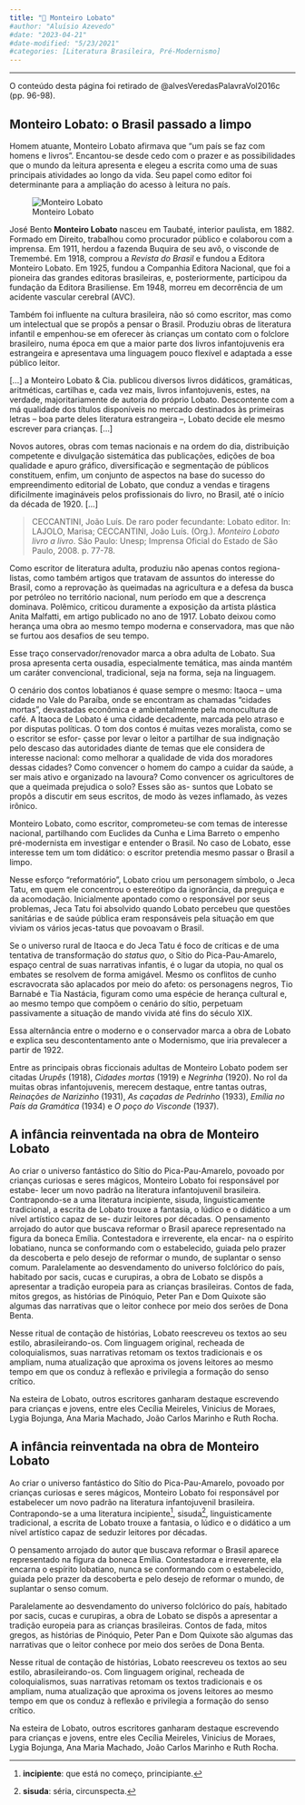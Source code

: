 ```yaml
---
title: "📘 Monteiro Lobato"
#author: "Aluísio Azevedo"
#date: "2023-04-21"
#date-modified: "5/23/2021"
#categories: [Literatura Brasileira, Pré-Modernismo]
---
```


<!-- ![](thumbnail.jpg) -->

- - -

:::{.callout-margin}
O conteúdo desta página foi retirado de @alvesVeredasPalavraVol2016c (pp. 96-98).
:::

## Monteiro Lobato: o Brasil passado a limpo

Homem atuante, Monteiro Lobato afirmava que “um país se faz com homens e livros”. Encantou-se desde cedo com o prazer e as possibilidades que o mundo da leitura apresenta e elegeu a escrita como uma de suas principais atividades ao longo da vida. Seu papel como editor foi determinante para a ampliação do acesso à leitura no país.


:::{.column-margin}
![Monteiro Lobato](img/monteiro-lobato.jpg)

José Bento **Monteiro Lobato** nasceu em Taubaté, interior paulista, em 1882. Formado em Direito, trabalhou como procurador público e colaborou com a imprensa. Em 1911, herdou a fazenda Buquira de seu avô, o visconde de Tremembé. Em 1918, comprou a *Revista do Brasil* e fundou a Editora Monteiro Lobato. Em 1925, fundou a Companhia Editora Nacional, que foi a pioneira das grandes editoras brasileiras, e, posteriormente, participou da fundação da Editora Brasiliense. Em 1948, morreu em decorrência de um acidente vascular cerebral (AVC).

:::

Também foi influente na cultura brasileira, não só como escritor, mas como um intelectual que se propôs a pensar o Brasil. Produziu obras de literatura infantil e empenhou-se em oferecer às crianças um contato com o folclore brasileiro, numa época em que a maior parte dos livros infantojuvenis era estrangeira e apresentava uma linguagem pouco flexível e adaptada a esse público leitor.

::: {.callout-important}
[...] a Monteiro Lobato & Cia. publicou diversos livros didáticos, gramáticas, aritméticas, cartilhas e, cada vez mais, livros infantojuvenis, estes, na verdade, majoritariamente de autoria do próprio Lobato. Descontente com a má qualidade dos títulos disponíveis no mercado destinados às primeiras letras – boa parte deles literatura estrangeira –, Lobato decide ele mesmo escrever para crianças. [...]

Novos autores, obras com temas nacionais e na ordem do dia, distribuição competente e divulgação sistemática das publicações, edições de boa qualidade e apuro gráfico, diversificação e segmentação de públicos constituem, enfim, um conjunto de aspectos na base do sucesso do empreendimento editorial de Lobato, que conduz a vendas e tiragens dificilmente imagináveis pelos profissionais do livro, no Brasil, até o início da década de 1920. [...]

> CECCANTINI, João Luís. De raro poder fecundante: Lobato editor. In: LAJOLO, Marisa; CECCANTINI, João Luís. (Org.). *Monteiro Lobato livro a livro*. São Paulo: Unesp; Imprensa Oficial do Estado de São Paulo, 2008. p. 77-78.
:::

Como escritor de literatura adulta, produziu não apenas contos regiona- listas, como também artigos que tratavam de assuntos do interesse do Brasil, como a reprovação às queimadas na agricultura e a defesa da busca por petróleo no território nacional, num período em que a descrença dominava. Polêmico, criticou duramente a exposição da artista plástica Anita Malfatti, em artigo publicado no ano de 1917. Lobato deixou como herança uma obra ao mesmo tempo moderna e conservadora, mas que não se furtou aos desafios de seu tempo.

Esse traço conservador/renovador marca a obra adulta de Lobato. Sua prosa apresenta certa ousadia, especialmente temática, mas ainda mantém um caráter convencional, tradicional, seja na forma, seja na linguagem.

O cenário dos contos lobatianos é quase sempre o mesmo: Itaoca – uma cidade no Vale do Paraíba, onde se encontram as chamadas “cidades mortas”, devastadas econômica e ambientalmente pela monocultura de café. A Itaoca de Lobato é uma cidade decadente, marcada pelo atraso e por disputas políticas. O tom dos contos é muitas vezes moralista, como se o escritor se esfor- çasse por levar o leitor a partilhar de sua indignação pelo descaso das autoridades diante de temas que ele considera de interesse nacional: como melhorar a qualidade de vida dos moradores dessas cidades? Como convencer o homem do campo a cuidar da saúde, a ser mais ativo e organizado na lavoura? Como convencer os agricultores de que a queimada prejudica o solo? Esses são as- suntos que Lobato se propôs a discutir em seus escritos, de modo às vezes inflamado, às vezes irônico.

Monteiro Lobato, como escritor, comprometeu-se com temas de interesse nacional, partilhando com Euclides da Cunha e Lima Barreto o empenho pré-modernista em investigar e entender o Brasil. No caso de Lobato, esse interesse tem um tom didático: o escritor pretendia mesmo passar o Brasil a limpo.

Nesse esforço “reformatório”, Lobato criou um personagem símbolo, o Jeca Tatu, em quem ele concentrou o estereótipo da ignorância, da preguiça e da acomodação. Inicialmente apontado como o responsável por seus problemas, Jeca Tatu foi absolvido quando Lobato percebeu que questões sanitárias e de saúde pública eram responsáveis pela situação em que viviam os vários jecas-tatus que povoavam o Brasil.

Se o universo rural de Itaoca e do Jeca Tatu é foco de críticas e de uma tentativa de transformação do *status quo*, o Sítio do Pica-Pau-Amarelo, espaço central de suas narrativas infantis, é o lugar da utopia, no qual os embates se resolvem de forma amigável. Mesmo os conflitos de cunho escravocrata são aplacados por meio do afeto: os personagens negros, Tio Barnabé e Tia Nastácia, figuram como uma espécie de herança cultural e, ao mesmo tempo que compõem o cenário do sítio, perpetuam passivamente a situação de mando vivida até fins do século XIX.

Essa alternância entre o moderno e o conservador marca a obra de Lobato e explica seu descontentamento ante o Modernismo, que iria prevalecer a partir de 1922.

Entre as principais obras ficcionais adultas de Monteiro Lobato podem ser citadas *Urupês* (1918), *Cidades mortas* (1919) e *Negrinha* (1920). No rol da muitas obras infantojuvenis, merecem destaque, entre tantas outras, *Reinações de Narizinho* (1931), *As caçadas de Pedrinho* (1933), *Emília no País da Gramática* (1934) e *O poço do Visconde* (1937).

## A infância reinventada na obra de Monteiro Lobato

Ao criar o universo fantástico do Sítio do Pica-Pau-Amarelo, povoado por crianças curiosas e seres mágicos, Monteiro Lobato foi responsável por estabe- lecer um novo padrão na literatura infantojuvenil brasileira. Contrapondo-se a uma literatura incipiente, sisuda, linguisticamente tradicional, a escrita de Lobato trouxe a fantasia, o lúdico e o didático a um nível artístico capaz de se- duzir leitores por décadas.
O pensamento arrojado do autor que buscava reformar o Brasil aparece representado na figura da boneca Emília. Contestadora e irreverente, ela encar- na o espírito lobatiano, nunca se conformando com o estabelecido, guiada pelo prazer da descoberta e pelo desejo de reformar o mundo, de suplantar o senso comum.
Paralelamente ao desvendamento do universo folclórico do país, habitado por sacis, cucas e curupiras, a obra de Lobato se dispôs a apresentar a tradição europeia para as crianças brasileiras. Contos de fada, mitos gregos, as histórias de Pinóquio, Peter Pan e Dom Quixote são algumas das narrativas que o leitor conhece por meio dos serões de Dona Benta.

Nesse ritual de contação de histórias, Lobato reescreveu os textos ao seu estilo, abrasileirando-os. Com linguagem original, recheada de coloquialismos, suas narrativas retomam os textos tradicionais e os ampliam, numa atualização que aproxima os jovens leitores ao mesmo tempo em que os conduz à reflexão e privilegia a formação do senso crítico.

Na esteira de Lobato, outros escritores ganharam destaque escrevendo para crianças e jovens, entre eles Cecília Meireles, Vinicius de Moraes, Lygia Bojunga, Ana Maria Machado, João Carlos Marinho e Ruth Rocha.


## A infância reinventada na obra de Monteiro Lobato

Ao criar o universo fantástico do Sítio do Pica-Pau-Amarelo, povoado por crianças curiosas e seres mágicos, Monteiro Lobato foi responsável por estabelecer um novo padrão na literatura infantojuvenil brasileira. Contrapondo-se a uma literatura incipiente^[**incipiente**: que está no começo, principiante.], sisuda^[**sisuda**: séria, circunspecta.], linguisticamente tradicional, a escrita de Lobato trouxe a fantasia, o lúdico e o didático a um nível artístico capaz de seduzir leitores por décadas.

O pensamento arrojado do autor que buscava reformar o Brasil aparece representado na figura da boneca Emília. Contestadora e irreverente, ela encarna o espírito lobatiano, nunca se conformando com o estabelecido, guiada pelo prazer da descoberta e pelo desejo de reformar o mundo, de suplantar o senso comum.

Paralelamente ao desvendamento do universo folclórico do país, habitado por sacis, cucas e curupiras, a obra de Lobato se dispôs a apresentar a tradição europeia para as crianças brasileiras. Contos de fada, mitos gregos, as histórias de Pinóquio, Peter Pan e Dom Quixote são algumas das narrativas que o leitor conhece por meio dos serões de Dona Benta.

Nesse ritual de contação de histórias, Lobato reescreveu os textos ao seu estilo, abrasileirando-os. Com linguagem original, recheada de coloquialismos, suas narrativas retomam os textos tradicionais e os ampliam, numa atualização que aproxima os jovens leitores ao mesmo tempo em que os conduz à reflexão e privilegia a formação do senso crítico.

Na esteira de Lobato, outros escritores ganharam destaque escrevendo para crianças e jovens, entre eles Cecília Meireles, Vinicius de Moraes, Lygia Bojunga, Ana Maria Machado, João Carlos Marinho e Ruth Rocha.

